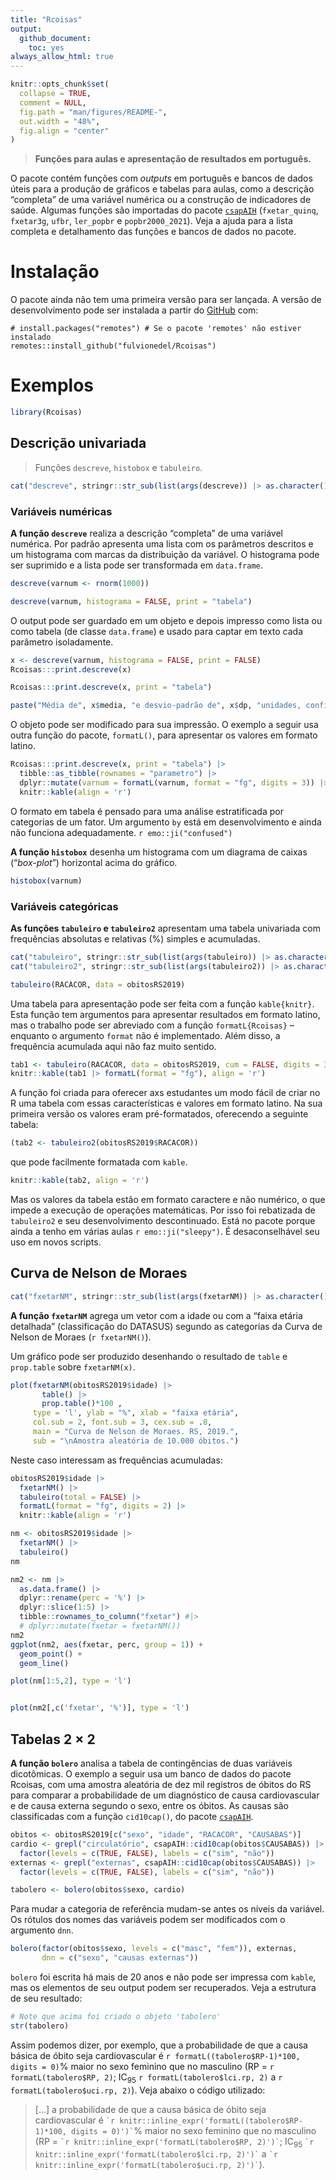 ---
title: "Rcoisas"
output: 
  github_document:
    toc: yes
always_allow_html: true
---

<!-- README.md is generated from README.Rmd. Please edit that file -->

```{r, include = FALSE}
knitr::opts_chunk$set(
  collapse = TRUE,
  comment = NULL,
  fig.path = "man/figures/README-",
  out.width = "48%",
  fig.align = "center"
)
```

<!-- badges: start -->
<!-- badges: end -->

> **Funções para aulas e apresentação de resultados em português.**

O pacote contém funções com _outputs_ em português e bancos de dados úteis para a produção de gráficos e tabelas para aulas, como a descrição "completa" de uma variável numérica ou a construção de indicadores de saúde. Algumas funções são importadas do pacote [`csapAIH`](https://github.com/fulvionedel/csapAIH) (`fxetar_quinq`, `fxetar3g`, `ufbr`, `ler_popbr` e `popbr2000_2021`). Veja a ajuda para a lista completa e detalhamento das funções e bancos de dados no pacote.


# Instalação 

O pacote ainda não tem uma primeira versão para ser lançada. A versão de desenvolvimento pode ser instalada a partir do [GitHub](https://github.com/) com:

```
# install.packages("remotes") # Se o pacote 'remotes' não estiver instalado
remotes::install_github("fulvionedel/Rcoisas")
```

# Exemplos

```{r}
library(Rcoisas)
```

## Descrição univariada

> Funções `descreve`, `histobox` e `tabuleiro`.

```{r echo=FALSE}
cat("descreve", stringr::str_sub(list(args(descreve)) |> as.character(), 10, 456), sep = "")
```

### Variáveis numéricas

**A função `descreve`** realiza a descrição "completa" de uma variável numérica. Por padrão apresenta uma lista com os parâmetros descritos e um histograma com marcas da distribuição da variável. O histograma pode ser suprimido e a lista pode ser transformada em `data.frame`. 

```{r }
descreve(varnum <- rnorm(1000))  

descreve(varnum, histograma = FALSE, print = "tabela")
```
O output pode ser guardado em um objeto e depois impresso como lista ou como tabela (de classe `data.frame`) e usado para captar em texto cada parâmetro isoladamente.

```{r }
x <- descreve(varnum, histograma = FALSE, print = FALSE)
Rcoisas:::print.descreve(x)

Rcoisas:::print.descreve(x, print = "tabela")

paste("Média de", x$media, "e desvio-padrão de", x$dp, "unidades, configurando um coeficiente de variação de", x$cv, "%.")
```

O objeto pode ser modificado para sua impressão. O exemplo a seguir usa outra função do pacote, `formatL()`, para apresentar os valores em formato latino.
```{r }
Rcoisas:::print.descreve(x, print = "tabela") |> 
  tibble::as_tibble(rownames = "parametro") |>
  dplyr::mutate(varnum = formatL(varnum, format = "fg", digits = 3)) |>
  knitr::kable(align = 'r')
```

O formato em tabela é pensado para uma análise estratificada por categorias de um fator. Um argumento `by` está em desenvolvimento e ainda não funciona adequadamente. `r emo::ji("confused")`


**A função `histobox`** desenha um histograma com um diagrama de caixas ("_box-plot_") horizontal acima do gráfico.

```{r }
histobox(varnum)
```

### Variáveis categóricas

**As funções `tabuleiro` e `tabuleiro2`** apresentam uma tabela univariada com frequências absolutas e relativas (%) simples e acumuladas.

```{r echo=FALSE}
cat("tabuleiro", stringr::str_sub(list(args(tabuleiro)) |> as.character(), 10, 83), sep = "")
cat("tabuleiro2", stringr::str_sub(list(args(tabuleiro2)) |> as.character(), 10, 29), sep = "")
```


```{r }
tabuleiro(RACACOR, data = obitosRS2019)
```

Uma tabela para apresentação pode ser feita com a função `kable{knitr}`. Esta função tem argumentos para apresentar resultados em formato latino, mas o trabalho pode ser abreviado com a função `formatL{Rcoisas}` -- enquanto o argumento `format` não é implementado. Além disso, a frequência acumulada aqui não faz muito sentido.

```{r }
tab1 <- tabuleiro(RACACOR, data = obitosRS2019, cum = FALSE, digits = 3)
knitr::kable(tab1 |> formatL(format = "fg"), align = 'r')
```

A função foi criada para oferecer axs estudantes um modo fácil de criar no R uma tabela com essas características e valores em formato latino. Na sua primeira versão os valores eram pré-formatados, oferecendo a seguinte tabela:

```{r }
(tab2 <- tabuleiro2(obitosRS2019$RACACOR))
```

que pode facilmente formatada com `kable`.
```{r }
knitr::kable(tab2, align = 'r')
```

Mas os valores da tabela estão em formato caractere e não numérico, o que impede a execução de operações matemáticas. Por isso foi rebatizada de `tabuleiro2` e seu desenvolvimento descontinuado. Está no pacote porque ainda a tenho em várias aulas `r emo::ji("sleepy")`. É desaconselhável seu uso em novos scripts.


## Curva de Nelson de Moraes

```{r echo=FALSE}
cat("fxetarNM", stringr::str_sub(list(args(fxetarNM)) |> as.character(), 10, 41), sep = "")
```

**A função `fxetarNM`** agrega um vetor com a idade ou com a "faixa etária detalhada" (classificação do DATASUS) segundo as categorias da Curva de Nelson de Moraes (`r fxetarNM()`).

Um gráfico pode ser produzido desenhando o resultado de `table` e `prop.table` sobre `fxetarNM(x)`.

```{r}
plot(fxetarNM(obitosRS2019$idade) |> 
       table() |> 
       prop.table()*100 ,
     type = 'l', ylab = "%", xlab = "faixa etária", 
     col.sub = 2, font.sub = 3, cex.sub = .8, 
     main = "Curva de Nelson de Moraes. RS, 2019.", 
     sub = "\nAmostra aleatória de 10.000 óbitos.") 
```

Neste caso interessam as frequências acumuladas:
```{r}
obitosRS2019$idade |>
  fxetarNM() |>
  tabuleiro(total = FALSE) |>
  formatL(format = "fg", digits = 2) |> 
  knitr::kable(align = 'r')
```


```{r eval=FALSE,echo=FALSE,include=FALSE}
nm <- obitosRS2019$idade |>
  fxetarNM() |>
  tabuleiro() 
nm

nm2 <- nm |>
  as.data.frame() |>
  dplyr::rename(perc = '%') |>
  dplyr::slice(1:5) |> 
  tibble::rownames_to_column("fxetar") #|>
  # dplyr::mutate(fxetar = fxetarNM()) 
nm2
ggplot(nm2, aes(fxetar, perc, group = 1)) +
  geom_point() +
  geom_line()

plot(nm[1:5,2], type = 'l')


plot(nm2[,c('fxetar', '%')], type = 'l')
```


## Tabelas 2 $\times$ 2

**A função `bolero`** analisa a tabela de contingências de duas variáveis dicotômicas. O exemplo a seguir usa um banco de dados do pacote Rcoisas, com uma amostra aleatória de dez mil registros de óbitos do RS para comparar a probabilidade de um diagnóstico de causa cardiovascular e de causa externa segundo o sexo, entre os óbitos. As causas são classificadas com a função `cid10cap()`, do pacote [`csapAIH`](https://github.com/fulvionedel/csapAIH).

```{r}
obitos <- obitosRS2019[c("sexo", "idade", "RACACOR", "CAUSABAS")]
cardio <- grepl("circulatório", csapAIH::cid10cap(obitos$CAUSABAS)) |>
  factor(levels = c(TRUE, FALSE), labels = c("sim", "não"))
externas <- grepl("externas", csapAIH::cid10cap(obitos$CAUSABAS)) |>
  factor(levels = c(TRUE, FALSE), labels = c("sim", "não"))

tabolero <- bolero(obitos$sexo, cardio)
```

Para mudar a categoria de referência mudam-se antes os níveis da variável. Os rótulos dos nomes das variáveis podem ser modificados com o argumento `dnn`.

```{r}
bolero(factor(obitos$sexo, levels = c("masc", "fem")), externas, 
       dnn = c("sexo", "causas externas"))
```

`bolero` foi escrita há mais de 20 anos e não pode ser impressa com `kable`, mas os elementos de seu output podem ser recuperados. Veja a estrutura de seu resultado:

```{r}
# Note que acima foi criado o objeto 'tabolero' 
str(tabolero)
```

Assim podemos dizer, por exemplo, que a probabilidade de que a causa básica de óbito seja cardiovascular é `r formatL((tabolero$RP-1)*100, digits = 0)`% maior no sexo feminino que no masculino (RP = `r formatL(tabolero$RP, 2)`; IC~95~ `r formatL(tabolero$lci.rp, 2)` a `r formatL(tabolero$uci.rp, 2)`). Veja abaixo o código utilizado:

> [...] a probabilidade de que a causa básica de óbito seja cardiovascular é `` `r knitr::inline_expr('formatL((tabolero$RP-1)*100, digits = 0)')` ``% maior no sexo feminino que no masculino (RP = `` `r knitr::inline_expr('formatL(tabolero$RP, 2)')` ``; IC~95~ `` `r knitr::inline_expr('formatL(tabolero$lci.rp, 2)')` `` a `` `r knitr::inline_expr('formatL(tabolero$uci.rp, 2)')` ``).


<!-- You'll still need to render `README.Rmd` regularly, to keep `README.md` up-to-date. `devtools::build_readme()` is handy for this. You could also use GitHub Actions to re-render `README.Rmd` every time you push. An example workflow can be found here: <https://github.com/r-lib/actions/tree/v1/examples>. -->

